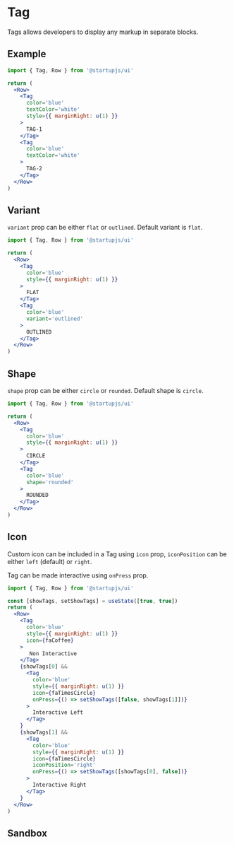 
# Tag

Tags allows developers to display any markup in separate blocks.

## Example


```jsx
import { Tag, Row } from '@startupjs/ui'
```
```jsx example
return (
  <Row>
    <Tag
      color='blue'
      textColor='white'
      style={{ marginRight: u(1) }}
    >
      TAG-1
    </Tag>
    <Tag
      color='blue'
      textColor='white'
    >
      TAG-2
    </Tag>
  </Row>
)
```

## Variant

`variant` prop can be either `flat` or `outlined`. Default variant is `flat`.

```jsx
import { Tag, Row } from '@startupjs/ui'
```
```jsx example
return (
  <Row>
    <Tag
      color='blue'
      style={{ marginRight: u(1) }}
    >
      FLAT
    </Tag>
    <Tag
      color='blue'
      variant='outlined'
    >
      OUTLINED
    </Tag>
  </Row>
)
```


## Shape

`shape` prop can be either `circle` or `rounded`. Default shape is `circle`.

```jsx
import { Tag, Row } from '@startupjs/ui'
```
```jsx example
return (
  <Row>
    <Tag
      color='blue'
      style={{ marginRight: u(1) }}
    >
      CIRCLE
    </Tag>
    <Tag
      color='blue'
      shape='rounded'
    >
      ROUNDED
    </Tag>
  </Row>
)
```

## Icon

Custom icon can be included in a Tag using `icon` prop, `iconPosition` can be either `left` (default) or `right`.

Tag can be made interactive using `onPress` prop.


```jsx
import { Tag, Row } from '@startupjs/ui'
```
```jsx example
const [showTags, setShowTags] = useState([true, true])
return (
  <Row>
    <Tag
      color='blue'
      style={{ marginRight: u(1) }}
      icon={faCoffee}
    >
       Non Interactive
    </Tag>
    {showTags[0] &&
      <Tag
        color='blue'
        style={{ marginRight: u(1) }}
        icon={faTimesCircle}
        onPress={() => setShowTags([false, showTags[1]])}
      >
        Interactive Left
      </Tag>
    }
    {showTags[1] &&
      <Tag
        color='blue'
        style={{ marginRight: u(1) }}
        icon={faTimesCircle}
        iconPosition='right'
        onPress={() => setShowTags([showTags[0], false])}
      >
        Interactive Right
      </Tag>
    }
  </Row>
)
```

## Sandbox

<Sandbox Component={Tag} />